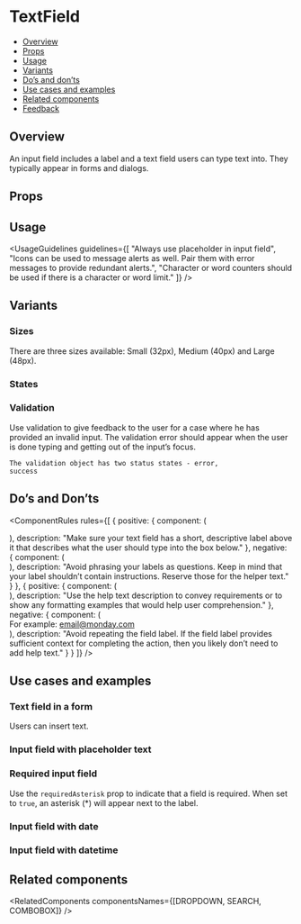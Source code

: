 
<Meta of={TextFieldStories} />

# TextField

- [Overview](#overview)
- [Props](#props)
- [Usage](#usage)
- [Variants](#variants)
- [Do’s and don’ts](#dos-and-donts)
- [Use cases and examples](#use-cases-and-examples)
- [Related components](#related-components)
- [Feedback](#feedback)

## Overview

An input field includes a label and a text field users can type text into. They typically appear in forms and dialogs.

<Canvas of={TextFieldStories.Overview} />

## Props

<PropsTable />

## Usage

<UsageGuidelines
  guidelines={[
    "Always use placeholder in input field",
    "Icons can be used to message alerts as well. Pair them with error messages to provide redundant alerts.",
    "Character or word counters should be used if there is a character or word limit."
  ]}
/>

## Variants

### Sizes

There are three sizes available: Small (32px), Medium (40px) and Large (48px).

<Canvas of={TextFieldStories.Sizes} />

### States

<Canvas of={TextFieldStories.States} />

### Validation

Use validation to give feedback to the user for a case where he has provided an invalid input. The validation error should appear when the user is done typing and getting out of the input’s focus.

<code>The validation object has two status states - error, success</code>

<Canvas of={TextFieldStories.Validation} />

## Do’s and Don’ts

<ComponentRules
  rules={[
    {
      positive: {
        component: (
          <div className="monday-storybook-text-field_size">
            <TextField title="Email" placeholder="email@monday.com" size={TextField.sizes.MEDIUM} />
          </div>
        ),
        description:
          "Make sure your text field has a short, descriptive label above it that describes what the user should type into the box below."
      },
      negative: {
        component: (
          <div className="monday-storybook-text-field_size">
            <TextField
              title="What is your email address?"
              placeholder="email@monday.com"
              size={TextField.sizes.MEDIUM}
            />
          </div>
        ),
        description:
          "Avoid phrasing your labels as questions. Keep in mind that your label shouldn’t contain instructions. Reserve those for the helper text."
      }
    },
    {
      positive: {
        component: (
          <div className="monday-storybook-text-field_size">
            <TextField title="Email" placeholder="email@monday.com" size={TextField.sizes.MEDIUM} />
          </div>
        ),
        description:
          "Use the help text description to convey requirements or to show any formatting examples that would help user comprehension."
      },
      negative: {
        component: (
          <div className="monday-storybook-text-field_size">
            <TextField title="Email" placeholder="email@monday.com" size={TextField.sizes.MEDIUM} />
            For example: email@monday.com
          </div>
        ),
        description:
          "Avoid repeating the field label. If the field label provides sufficient context for completing the action, then you likely don’t need to add help text."
      }
    }
  ]}
/>

## Use cases and examples

### Text field in a form

Users can insert text.

<Canvas of={TextFieldStories.TextFieldInAForm} />

### Input field with placeholder text

<Canvas of={TextFieldStories.InputFieldWithPlaceholderText} />

### Required input field

Use the <code>requiredAsterisk</code> prop to indicate that a field is required. When set to <code>true</code>, an asterisk (\*) will appear next to the label.

<Canvas of={TextFieldStories.RequiredInputField} />

### Input field with date

<Canvas of={TextFieldStories.InputFieldWithDate} />

### Input field with datetime

<Canvas of={TextFieldStories.InputFieldWithDateAndTime} />

## Related components

<RelatedComponents componentsNames={[DROPDOWN, SEARCH, COMBOBOX]} />
